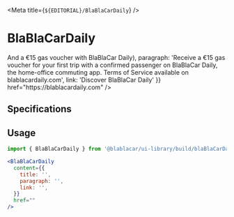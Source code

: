 

<Meta title={`${EDITORIAL}/BlaBlaCarDaily`} />

# **BlaBlaCarDaily**

<Canvas>
  <Story name="Default">
    <BlaBlaCarDaily
      content={{
        title: (<Text display={TextDisplayType.DISPLAY1} textColor={color.blaBlaCarDailyBrandText}>And a <Text display={TextDisplayType.DISPLAY1} textColor={color.white}>€15</Text> gas voucher with BlaBlaCar Daily</Text>),
        paragraph: 'Receive a €15 gas voucher for your first trip with a confirmed passenger on BlaBlaCar Daily, the home-office commuting app. Terms of Service available on blablacardaily.com',
        link: 'Discover BlaBlaCar Daily'
      }}
      href="https://blablacardaily.com"
    />
  </Story>
</Canvas>

## Specifications

## Usage

```jsx
import { BlaBlaCarDaily } from '@blablacar/ui-library/build/blaBlaCarDaily'

<BlaBlaCarDaily
  content={{
    title: '',
    paragraph: '',
    link: '',
  }}
  href=""
/>
```

<ArgsTable of={BlaBlaCarDaily} />
